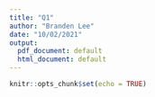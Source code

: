 ```yaml
---
title: "Q1"
author: "Branden Lee"
date: "10/02/2021"
output:
  pdf_document: default
  html_document: default
---
```


```r
knitr::opts_chunk$set(echo = TRUE)
```



